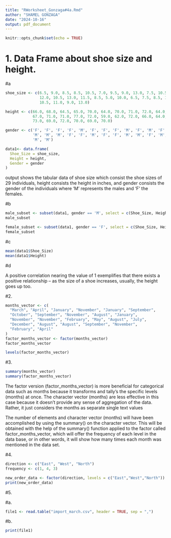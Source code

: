 ```yaml
---
title: "RWorksheet_Gonzaga#4a.Rmd"
author: "SHAMEL GONZAGA"
date: "2024-10-16"
output: pdf_document
---
```


```r
knitr::opts_chunk$set(echo = TRUE)
```

# 1. Data Frame about shoe size and height.

#a
```r
shoe_size <- c(6.5, 9.0, 8.5, 8.5, 10.5, 7.0, 9.5, 9.0, 13.0, 7.5, 10.5, 8.5, 
               12.0, 10.5, 13.0, 11.5, 8.5, 5.0, 10.0, 6.5, 7.5, 8.5, 10.5, 8.5, 
               10.5, 11.0, 9.0, 13.0)

height <- c(66.0, 68.0, 64.5, 65.0, 70.0, 64.0, 70.0, 71.0, 72.0, 64.0, 74.5, 
            67.0, 71.0, 71.0, 77.0, 72.0, 59.0, 62.0, 72.0, 66.0, 64.0, 67.0, 
            73.0, 69.0, 72.0, 70.0, 69.0, 70.0)

gender <- c('F', 'F', 'F', 'F', 'M', 'F', 'F', 'F', 'M', 'F', 'M', 'F', 'M', 
            'M', 'M', 'M', 'F', 'F', 'M', 'F', 'F', 'M', 'M', 'F', 'M', 'M', 
            'M', 'M')

data1<- data.frame(
  Shoe_Size = shoe_size,
  Height = height,
  Gender = gender
)

```
output shows the tabular data of shoe size which consist the shoe sizes of 29 
individuals, height consists the height in inches, and gender consists the 
gender of the individuals where 'M' represents the males and 'F' the females.

#b

```r
male_subset <- subset(data1, gender == 'M', select = c(Shoe_Size, Height))
male_subset

female_subset <- subset(data1, gender == 'F', select = c(Shoe_Size, Height))
female_subset
```

#c

```r
mean(data1$Shoe_Size)
mean(data1$Height)
```

#d

A positive correlation nearing the value of 1 exemplifies that there exists a 
positive relationship – as the size of a shoe increases, usually, the height 
goes up too.


#2. 

```r
months_vector <- c(
  "March", "April", "January", "November", "January", "September", 
  "October", "September", "November", "August", "January", 
  "November", "November", "February", "May", "August", "July", 
  "December", "August", "August", "September", "November", 
  "February", "April"
)
factor_months_vector <- factor(months_vector)
factor_months_vector

levels(factor_months_vector)
```

#3. 

```r
summary(months_vector)
summary(factor_months_vector)
```

The factor version (factor_months_vector) is more beneficial for categorical 
data such as months because it transforms and tally’s the specific levels 
(months) at once. The character vector (months) are less effective in this case 
because it doesn’t provide any sense of aggregation of the data. Rather, it just 
considers the months as separate single text values

The number of elements and character vector (months) will have been accomplished 
by using the summary() on the character vector. This will be obtained with the 
help of the summary() function applied to the factor called factor_months_vector, 
which will offer the frequency of each level in the data base, or in other words, 
it will show how many times each month was mentioned in the data set.

#4.

```r
direction <- c("East", "West", "North")
frequency <- c(1, 4, 3)

new_order_data <- factor(direction, levels = c("East","West","North"))
print(new_order_data)
```

#5.

#a.
```r
file1 <- read.table("import_march.csv", header = TRUE, sep = ",")
```

#b.
```r
print(file1)
```

